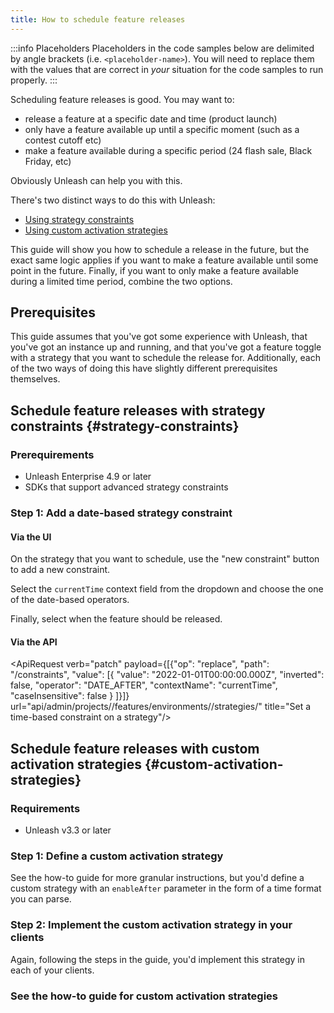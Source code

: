 ```yaml
---
title: How to schedule feature releases
---
```


:::info Placeholders
Placeholders in the code samples below are delimited by angle brackets (i.e. `<placeholder-name>`). You will need to replace them with the values that are correct in _your_ situation for the code samples to run properly.
:::

Scheduling feature releases is good. You may want to:
- release a feature at a specific date and time (product launch)
- only have a feature available up until a specific moment (such as a contest cutoff etc)
- make a feature available during a specific period (24 flash sale, Black Friday, etc)

Obviously Unleash can help you with this.

There's two distinct ways to do this with Unleash:
- [Using strategy constraints](#strategy-constraints)
- [Using custom activation strategies](#custom-activation-strategies)

This guide will show you how to schedule a release in the future, but the exact same logic applies if you want to make a feature available until some point in the future. Finally, if you want to only make a feature available during a limited time period, combine the two options.

## Prerequisites

This guide assumes that you've got some experience with Unleash, that you've got an instance up and running, and that you've got a feature toggle with a strategy that you want to schedule the release for. Additionally, each of the two ways of doing this have slightly different prerequisites themselves.

## Schedule feature releases with strategy constraints {#strategy-constraints}


### Prerequirements
- Unleash Enterprise 4.9 or later
- SDKs that support advanced strategy constraints

### Step 1: Add a date-based strategy constraint

#### Via the UI

On the strategy that you want to schedule, use the "new constraint" button to add a new constraint.

Select the `currentTime` context field from the dropdown and choose the one of the date-based operators.

Finally, select when the feature should be released.

#### Via the API

<ApiRequest verb="patch" payload={[{"op": "replace", "path": "/constraints", "value": [{
          "value": "2022-01-01T00:00:00.000Z",
          "inverted": false,
          "operator": "DATE_AFTER",
          "contextName": "currentTime",
          "caseInsensitive": false
        }
    ]}]} url="api/admin/projects/<project-id>/features/environments/<environment>/strategies/<strategy-id>" title="Set a time-based constraint on a strategy"/>


## Schedule feature releases with custom activation strategies {#custom-activation-strategies}

### Requirements
- Unleash v3.3 or later

### Step 1: Define a custom activation strategy
See the how-to guide for more granular instructions, but you'd define a custom strategy with an `enableAfter` parameter in the form of a time format you can parse.

### Step 2: Implement the custom activation strategy in your clients
Again, following the steps in the guide, you'd implement this strategy in each of your clients.

### See the how-to guide for custom activation strategies
